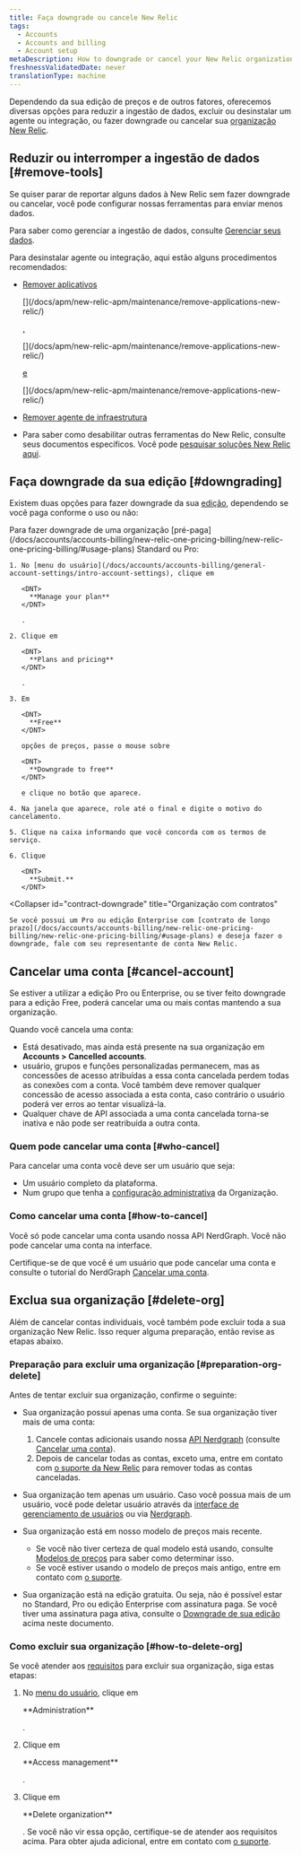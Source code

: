 ```yaml
---
title: Faça downgrade ou cancele New Relic
tags:
  - Accounts
  - Accounts and billing
  - Account setup
metaDescription: How to downgrade or cancel your New Relic organization.
freshnessValidatedDate: never
translationType: machine
---
```


Dependendo da sua edição de preços e de outros fatores, oferecemos diversas opções para reduzir a ingestão de dados, excluir ou desinstalar um agente ou integração, ou fazer downgrade ou cancelar sua [organização New Relic](/docs/accounts/accounts-billing/new-relic-one-pricing-users/new-relic-account-structure).

## Reduzir ou interromper a ingestão de dados [#remove-tools]

Se quiser parar de reportar alguns dados à New Relic sem fazer downgrade ou cancelar, você pode configurar nossas ferramentas para enviar menos dados.

Para saber como gerenciar a ingestão de dados, consulte [Gerenciar seus dados](/docs/telemetry-data-platform/get-data-new-relic/manage-data/manage-your-data).

Para desinstalar agente ou integração, aqui estão alguns procedimentos recomendados:

* [Remover aplicativos](/docs/apm/new-relic-apm/maintenance/remove-applications-new-relic/)

  <InlinePopover type="apm">
    [](/docs/apm/new-relic-apm/maintenance/remove-applications-new-relic/)
  </InlinePopover>

  [,](/docs/apm/new-relic-apm/maintenance/remove-applications-new-relic/)

  <InlinePopover type="browser">
    [](/docs/apm/new-relic-apm/maintenance/remove-applications-new-relic/)
  </InlinePopover>

  [e](/docs/apm/new-relic-apm/maintenance/remove-applications-new-relic/)

  <InlinePopover type="mobile">
    [](/docs/apm/new-relic-apm/maintenance/remove-applications-new-relic/)
  </InlinePopover>

* [Remover agente de infraestrutura](/docs/infrastructure/install-infrastructure-agent/update-or-uninstall/uninstall-infrastructure-agent/)

* Para saber como desabilitar outras ferramentas do New Relic, consulte seus documentos específicos. Você pode [pesquisar soluções New Relic aqui](https://newrelic.com/instant-observability/).

## Faça downgrade da sua edição [#downgrading]

Existem duas opções para fazer downgrade da sua [edição](/docs/accounts/accounts-billing/new-relic-one-pricing-billing/new-relic-one-pricing-billing/#editions), dependendo se você paga conforme o uso ou não:

<CollapserGroup>
  <Collapser
    id="payg-downgrade"
    title="Organização pré-paga"
  >
    Para fazer downgrade de uma organização [pré-paga](/docs/accounts/accounts-billing/new-relic-one-pricing-billing/new-relic-one-pricing-billing/#usage-plans) Standard ou Pro:

    1. No [menu do usuário](/docs/accounts/accounts-billing/general-account-settings/intro-account-settings), clique em

       <DNT>
         **Manage your plan**
       </DNT>

       .

    2. Clique em

       <DNT>
         **Plans and pricing**
       </DNT>

       .

    3. Em

       <DNT>
         **Free**
       </DNT>

       opções de preços, passe o mouse sobre

       <DNT>
         **Downgrade to free**
       </DNT>

       e clique no botão que aparece.

    4. Na janela que aparece, role até o final e digite o motivo do cancelamento.

    5. Clique na caixa informando que você concorda com os termos de serviço.

    6. Clique

       <DNT>
         **Submit.**
       </DNT>
  </Collapser>

  <Collapser
    id="contract-downgrade"
    title="Organização com contratos"
  >
    Se você possui um Pro ou edição Enterprise com [contrato de longo prazo](/docs/accounts/accounts-billing/new-relic-one-pricing-billing/new-relic-one-pricing-billing/#usage-plans) e deseja fazer o downgrade, fale com seu representante de conta New Relic.
  </Collapser>
</CollapserGroup>

## Cancelar uma conta [#cancel-account]

Se estiver a utilizar a edição Pro ou Enterprise, ou se tiver feito downgrade para a edição Free, poderá cancelar uma ou mais contas mantendo a sua organização.

Quando você cancela uma conta:

* Está desativado, mas ainda está presente na sua organização em **Accounts > Cancelled accounts**.
* usuário, grupos e funções personalizadas permanecem, mas as concessões de acesso atribuídas a essa conta cancelada perdem todas as conexões com a conta. Você também deve remover qualquer concessão de acesso associada a esta conta, caso contrário o usuário poderá ver erros ao tentar visualizá-la.
* Qualquer chave de API associada a uma conta cancelada torna-se inativa e não pode ser reatribuída a outra conta.

### Quem pode cancelar uma conta [#who-cancel]

Para cancelar uma conta você deve ser um usuário que seja:

* Um usuário completo da plataforma.
* Num grupo que tenha a [configuração administrativa](/docs/accounts/accounts-billing/new-relic-one-user-management/user-management-concepts/#admin-settings) da Organização.

### Como cancelar uma conta [#how-to-cancel]

Você só pode cancelar uma conta usando nossa API NerdGraph. Você não pode cancelar uma conta na interface.

Certifique-se de que você é um usuário que pode cancelar uma conta e consulte o tutorial do NerdGraph [Cancelar uma conta](/docs/apis/nerdgraph/examples/manage-accounts-nerdgraph).

## Exclua sua organização [#delete-org]

Além de cancelar contas individuais, você também pode excluir toda a sua organização New Relic. Isso requer alguma preparação, então revise as etapas abaixo.

### Preparação para excluir uma organização [#preparation-org-delete]

Antes de tentar excluir sua organização, confirme o seguinte:

* Sua organização possui apenas uma conta. Se sua organização tiver mais de uma conta:

  1. Cancele contas adicionais usando nossa [API Nerdgraph](/docs/apis/nerdgraph/examples/manage-accounts-nerdgraph) (consulte [Cancelar uma conta](#cancel-account)).
  2. Depois de cancelar todas as contas, exceto uma, entre em contato com [o suporte da New Relic](/docs/using-new-relic/welcome-new-relic/get-started/find-help-use-support-portal) para remover todas as contas canceladas.

* Sua organização tem apenas um usuário. Caso você possua mais de um usuário, você pode deletar usuário através da [interface de gerenciamento de usuários](/docs/accounts/accounts-billing/new-relic-one-user-management/user-management-ui-and-tasks/#delete-users) ou via [Nerdgraph](/docs/apis/nerdgraph/examples/nerdgraph-manage-users/#delete-users).

* Sua organização está em nosso modelo de preços mais recente.

  * Se você não tiver certeza de qual modelo está usando, consulte [Modelos de preços](/docs/accounts/original-accounts-billing/original-product-based-pricing/overview-pricing-models/#determine-pricing) para saber como determinar isso.
  * Se você estiver usando o modelo de preços mais antigo, entre em contato com [o suporte](/docs/using-new-relic/welcome-new-relic/get-started/find-help-use-support-portal).

* Sua organização está na edição gratuita. Ou seja, não é possível estar no Standard, Pro ou edição Enterprise com assinatura paga. Se você tiver uma assinatura paga ativa, consulte o [Downgrade de sua edição](#downgrading) acima neste documento.

### Como excluir sua organização [#how-to-delete-org]

Se você atender aos [requisitos](#delete-org) para excluir sua organização, siga estas etapas:

1. No [menu do usuário](/docs/accounts/accounts-billing/general-account-settings/intro-account-settings), clique em

   <DNT>
     **Administration**
   </DNT>

   .

2. Clique em

   <DNT>
     **Access management**
   </DNT>

   .

3. Clique em

   <DNT>
     **Delete organization**
   </DNT>

   . Se você não vir essa opção, certifique-se de atender aos requisitos acima. Para obter ajuda adicional, entre em contato com [o suporte](/docs/using-new-relic/welcome-new-relic/get-started/find-help-use-support-portal).
